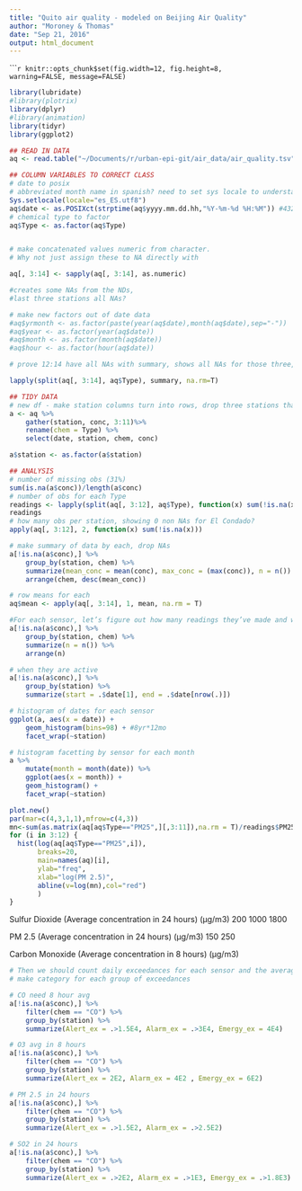 ```yaml
---
title: "Quito air quality - modeled on Beijing Air Quality"
author: "Moroney & Thomas"
date: "Sep 21, 2016"
output: html_document
---
```


``````r
knitr::opts_chunk$set(fig.width=12, fig.height=8,
                      warning=FALSE, message=FALSE)
```

```r
library(lubridate)
#library(plotrix)
library(dplyr)
#library(animation)
library(tidyr)
library(ggplot2)

## READ IN DATA
aq <- read.table("~/Documents/r/urban-epi-git/air_data/air_quality.tsv", header=TRUE, sep="\t", as.is=T, na.strings = "NA")

## COLUMN VARIABLES TO CORRECT CLASS
# date to posix
# abbreviated month name in spanish? need to set sys locale to understand
Sys.setlocale(locale="es_ES.utf8")
aq$date <- as.POSIXct(strptime(aq$yyyy.mm.dd.hh,"%Y-%m-%d %H:%M")) #432 failed to parse
# chemical type to factor
aq$Type <- as.factor(aq$Type)


# make concatenated values numeric from character.
# Why not just assign these to NA directly with 

aq[, 3:14] <- sapply(aq[, 3:14], as.numeric)

#creates some NAs from the NDs, 
#last three stations all NAs?

# make new factors out of date data
#aq$yrmonth <- as.factor(paste(year(aq$date),month(aq$date),sep="-"))
#aq$year <- as.factor(year(aq$date))
#aq$month <- as.factor(month(aq$date))
#aq$hour <- as.factor(hour(aq$date))

# prove 12:14 have all NAs with summary, shows all NAs for those three, but when using dplyr they aren't?

lapply(split(aq[, 3:14], aq$Type), summary, na.rm=T)

## TIDY DATA
# new df - make station columns turn into rows, drop three stations that are all NAs
a <- aq %>%
	gather(station, conc, 3:11)%>%
	rename(chem = Type) %>%
	select(date, station, chem, conc) 

a$station <- as.factor(a$station)

## ANALYSIS
# number of missing obs (31%)
sum(is.na(a$conc))/length(a$conc)
# number of obs for each Type
readings <- lapply(split(aq[, 3:12], aq$Type), function(x) sum(!is.na(x)))
readings
# how many obs per station, showing 0 non NAs for El Condado?
apply(aq[, 3:12], 2, function(x) sum(!is.na(x)))

# make summary of data by each, drop NAs
a[!is.na(a$conc),] %>% 
	group_by(station, chem) %>%
	summarize(mean_conc = mean(conc), max_conc = (max(conc)), n = n()) %>%
	arrange(chem, desc(mean_conc))

# row means for each
aq$mean <- apply(aq[, 3:14], 1, mean, na.rm = T)

#For each sensor, let’s figure out how many readings they’ve made and when they are active.
a[!is.na(a$conc),] %>% 
	group_by(station, chem) %>%
	summarize(n = n()) %>%
	arrange(n)

# when they are active
a[!is.na(a$conc),] %>% 
	group_by(station) %>%
	summarize(start = .$date[1], end = .$date[nrow(.)])

# histogram of dates for each sensor
ggplot(a, aes(x = date)) + 
	geom_histogram(bins=98) + #8yr*12mo 
	facet_wrap(~station)

# histogram facetting by sensor for each month
a %>% 
	mutate(month = month(date)) %>%
	ggplot(aes(x = month)) + 
	geom_histogram() + 
	facet_wrap(~station)
```


```r
plot.new()
par(mar=c(4,3,1,1),mfrow=c(4,3))
mn<-sum(as.matrix(aq[aq$Type=="PM25",][,3:11]),na.rm = T)/readings$PM25
for (i in 3:12) {
  hist(log(aq[aq$Type=="PM25",i]),
       breaks=20,
       main=names(aq)[i],
       ylab="freq",
       xlab="log(PM 2.5)",
       abline(v=log(mn),col="red")
       )
}


```



Sulfur Dioxide (Average concentration in 24 hours) (μg/m3)
200
1000
1800

PM 2.5 (Average concentration in 24 hours) (μg/m3)
150
250

Carbon Monoxide (Average concentration in 8 hours) (μg/m3)
```r
# Then we should count daily exceedances for each sensor and the average. 
# make category for each group of exceedances

# CO need 8 hour avg
a[!is.na(a$conc),] %>% 
	filter(chem == "CO") %>%
	group_by(station) %>%
	summarize(Alert_ex = .>1.5E4, Alarm_ex = .>3E4, Emergy_ex = 4E4)

# O3 avg in 8 hours
a[!is.na(a$conc),] %>% 
	filter(chem == "CO") %>%
	group_by(station) %>%
	summarize(Alert_ex = 2E2, Alarm_ex = 4E2 , Emergy_ex = 6E2)

# PM 2.5 in 24 hours
a[!is.na(a$conc),] %>% 
	filter(chem == "CO") %>%
	group_by(station) %>%
	summarize(Alert_ex = .>1.5E2, Alarm_ex = .>2.5E2)

# SO2 in 24 hours
a[!is.na(a$conc),] %>% 
	filter(chem == "CO") %>%
	group_by(station) %>%
	summarize(Alert_ex = .>2E2, Alarm_ex = .>1E3, Emergy_ex = .>1.8E3)

```

